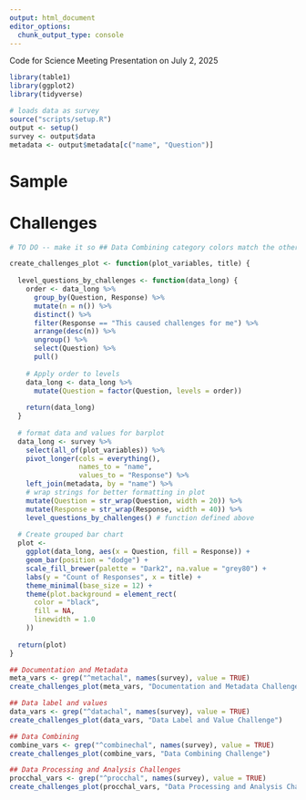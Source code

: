 ```yaml
---
output: html_document
editor_options: 
  chunk_output_type: console
---
```


Code for Science Meeting Presentation on July 2, 2025
```r

library(table1)
library(ggplot2)
library(tidyverse)

# loads data as survey
source("scripts/setup.R")
output <- setup()
survey <- output$data
metadata <- output$metadata[c("name", "Question")]
```

# Sample

# Challenges

```r

# TO DO -- make it so ## Data Combining category colors match the others (since there is an extra response option)

create_challenges_plot <- function(plot_variables, title) {
  
  level_questions_by_challenges <- function(data_long) {
    order <- data_long %>%
      group_by(Question, Response) %>%
      mutate(n = n()) %>%
      distinct() %>%
      filter(Response == "This caused challenges for me") %>%
      arrange(desc(n)) %>%
      ungroup() %>%
      select(Question) %>%
      pull()
    
    # Apply order to levels
    data_long <- data_long %>%
      mutate(Question = factor(Question, levels = order))
    
    return(data_long)
  }
  
  # format data and values for barplot
  data_long <- survey %>%
    select(all_of(plot_variables)) %>%
    pivot_longer(cols = everything(),
                 names_to = "name",
                 values_to = "Response") %>%
    left_join(metadata, by = "name") %>%
    # wrap strings for better formatting in plot
    mutate(Question = str_wrap(Question, width = 20)) %>%
    mutate(Response = str_wrap(Response, width = 40)) %>%
    level_questions_by_challenges() # function defined above
  
  # Create grouped bar chart
  plot <-
    ggplot(data_long, aes(x = Question, fill = Response)) +
    geom_bar(position = "dodge") +
    scale_fill_brewer(palette = "Dark2", na.value = "grey80") +
    labs(y = "Count of Responses", x = title) +
    theme_minimal(base_size = 12) +
    theme(plot.background = element_rect(
      color = "black",
      fill = NA,
      linewidth = 1.0
    ))
  
  return(plot)
}

```

```r

## Documentation and Metadata
meta_vars <- grep("^metachal", names(survey), value = TRUE)
create_challenges_plot(meta_vars, "Documentation and Metadata Challenge")

## Data label and values
data_vars <- grep("^datachal", names(survey), value = TRUE)
create_challenges_plot(data_vars, "Data Label and Value Challenge")

## Data Combining 
combine_vars <- grep("^combinechal", names(survey), value = TRUE)
create_challenges_plot(combine_vars, "Data Combining Challenge")

## Data Processing and Analysis Challenges
procchal_vars <- grep("^procchal", names(survey), value = TRUE)
create_challenges_plot(procchal_vars, "Data Processing and Analysis Challenge")
```
